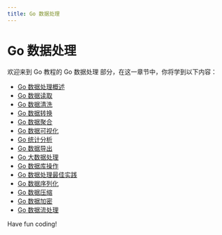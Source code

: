 ```yaml
---
title: Go 数据处理
---
```


# Go 数据处理

欢迎来到 Go 教程的 Go 数据处理 部分，在这一章节中，你将学到以下内容：

- [Go 数据处理概述](./0-go-data-processing-overview.mdx)
- [Go 数据读取](./1-go-data-read.mdx)
- [Go 数据清洗](./2-go-data-cleaning.mdx)
- [Go 数据转换](./3-go-data-conversion.mdx)
- [Go 数据聚合](./4-go-data-aggregation.mdx)
- [Go 数据可视化](./5-go-data-visualization.mdx)
- [Go 统计分析](./6-go-statistical-analysis.mdx)
- [Go 数据导出](./7-go-data-export.mdx)
- [Go 大数据处理](./8-go-big-data-processing.mdx)
- [Go 数据库操作](./9-go-database-operation.mdx)
- [Go 数据处理最佳实践](./10-go-data-processing-best-practices.mdx)
- [Go 数据序列化](./11-go-data-serialization.mdx)
- [Go 数据压缩](./12-go-data-compression.mdx)
- [Go 数据加密](./13-go-data-encryption.mdx)
- [Go 数据流处理](./14-go-stream-processing.mdx)

Have fun coding!